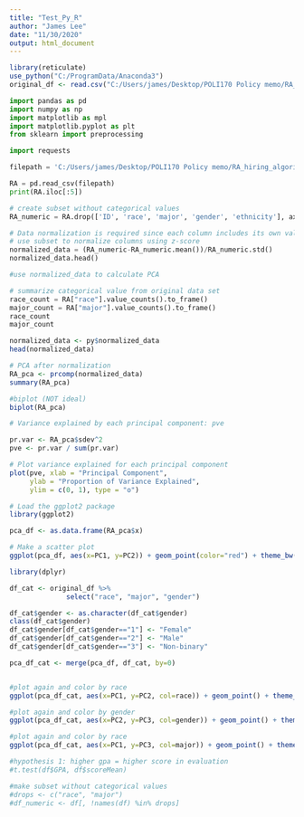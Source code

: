 ```yaml
---
title: "Test_Py_R"
author: "James Lee"
date: "11/30/2020"
output: html_document
---
```


```r
library(reticulate)
use_python("C:/ProgramData/Anaconda3")
original_df <- read.csv("C:/Users/james/Desktop/POLI170 Policy memo/RA_hiring_algorithm/RA_dataset.csv")

```
 

```python
import pandas as pd
import numpy as np
import matplotlib as mpl
import matplotlib.pyplot as plt
from sklearn import preprocessing

import requests

filepath = 'C:/Users/james/Desktop/POLI170 Policy memo/RA_hiring_algorithm/RA_dataset.csv'

RA = pd.read_csv(filepath)
print(RA.iloc[:5])

# create subset without categorical values
RA_numeric = RA.drop(['ID', 'race', 'major', 'gender', 'ethnicity'], axis = 1)

# Data normalization is required since each column includes its own value range
# use subset to normalize columns using z-score 
normalized_data = (RA_numeric-RA_numeric.mean())/RA_numeric.std()
normalized_data.head()

#use normalized_data to calculate PCA

# summarize categorical value from original data set
race_count = RA["race"].value_counts().to_frame()
major_count = RA["major"].value_counts().to_frame()
race_count
major_count


```

```r

normalized_data <- py$normalized_data
head(normalized_data)

# PCA after normalization 
RA_pca <- prcomp(normalized_data)
summary(RA_pca)
```


```r
#biplot (NOT ideal)
biplot(RA_pca)

```

```r
# Variance explained by each principal component: pve

pr.var <- RA_pca$sdev^2
pve <- pr.var / sum(pr.var)

# Plot variance explained for each principal component
plot(pve, xlab = "Principal Component", 
     ylab = "Proportion of Variance Explained", 
     ylim = c(0, 1), type = "o")


```


```r
# Load the ggplot2 package
library(ggplot2)

pca_df <- as.data.frame(RA_pca$x)

# Make a scatter plot
ggplot(pca_df, aes(x=PC1, y=PC2)) + geom_point(color="red") + theme_bw()


```



```r
library(dplyr)

df_cat <- original_df %>%
              select("race", "major", "gender")

df_cat$gender <- as.character(df_cat$gender)
class(df_cat$gender)
df_cat$gender[df_cat$gender=="1"] <- "Female"
df_cat$gender[df_cat$gender=="2"] <- "Male"
df_cat$gender[df_cat$gender=="3"] <- "Non-binary"

pca_df_cat <- merge(pca_df, df_cat, by=0)


#plot again and color by race
ggplot(pca_df_cat, aes(x=PC1, y=PC2, col=race)) + geom_point() + theme_bw() + scale_color_manual(values=c("red", "blue", "green", "black", "grey")) + ggtitle("PCA: PC1 vs PC2 with race indicator")

```




```r

#plot again and color by gender
ggplot(pca_df_cat, aes(x=PC2, y=PC3, col=gender)) + geom_point() + theme_bw() + scale_color_manual(values=c("Black", "Purple", "Red")) + ggtitle("PCA: PC2 vs PC3 with gender indicator")


```




```r
#plot again and color by race
ggplot(pca_df_cat, aes(x=PC1, y=PC3, col=major)) + geom_point() + theme_bw() + ggtitle("PCA: PC1 vs PC3 with major indicator")


```



 
```r
#hypothesis 1: higher gpa = higher score in evaluation
#t.test(df$GPA, df$scoreMean)

#make subset without categorical values
#drops <- c("race", "major")
#df_numeric <- df[, !names(df) %in% drops]


```
 
 